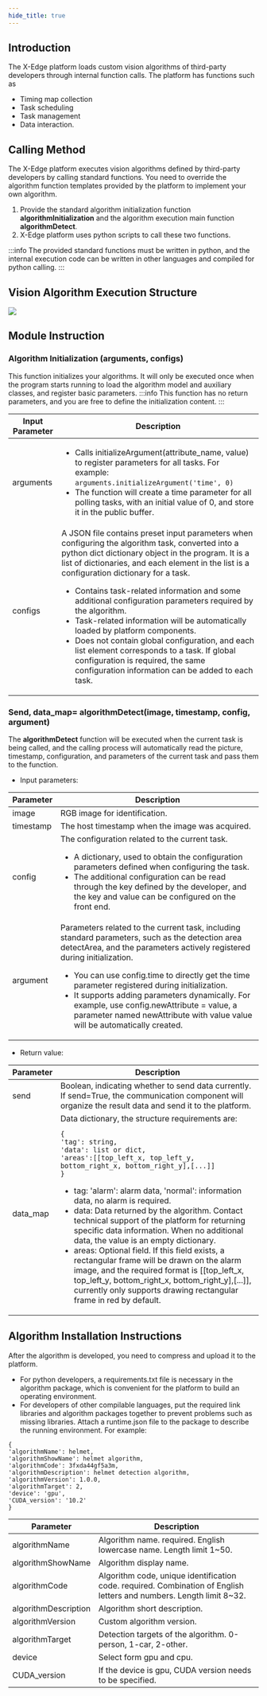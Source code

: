 ```yaml
---
hide_title: true
---
```


## Introduction
The X-Edge platform loads custom vision algorithms of third-party developers through internal function calls. The platform has functions such as
- Timing map collection
- Task scheduling
- Task management
- Data interaction. 
## Calling Method
The X-Edge platform executes vision algorithms defined by third-party developers by calling standard functions. You need to override the algorithm function templates provided by the platform to implement your own algorithm.<br/>
1. Provide the standard algorithm initialization function <b>algorithmInitialization</b> and the algorithm execution main function <b>algorithmDetect</b>.
2. X-Edge platform uses python scripts to call these two functions.

:::info
The provided standard functions must be written in python, and the internal execution code can be written in other languages and compiled for python calling.
:::

## Vision Algorithm Execution Structure
![](https://wordpressfreezonex.oss-cn-hangzhou.aliyuncs.com/supEdge/1.png)

## Module Instruction
### Algorithm Initialization (arguments, configs)
This function initializes your algorithms. It will only be executed once when the program starts running to load the algorithm model and auxiliary classes, and register basic parameters.
:::info
This function has no return parameters, and you are free to define the initialization content.
:::

<table>
<colgroup>
<col style={{ width: "20%" }} />
<col style={{ width: "80%" }} />
</colgroup>
<thead>
<tr>
<th>Input Parameter</th>
<th>Description</th>
</tr>
</thead>
<tbody>
<tr>
<td>arguments</td>
<td><ul><li>Calls initializeArgument(attribute_name, value) to register parameters for all tasks. For example: <code>arguments.initializeArgument('time', 0)</code>
</li>
<li>The function will create a time parameter for all polling tasks, with an initial value of 0, and store it in the public buffer.</li></ul>
</td>
</tr>
<tr>
<td>configs</td>
<td>A JSON file contains preset input parameters when configuring the algorithm task, converted into a python dict dictionary object in the program. It is a list of dictionaries, and each element in the list is a configuration dictionary for a task.
<ul>
<li>Contains task-related information and some additional configuration parameters required by the algorithm.</li>
<li>Task-related information will be automatically loaded by platform components.</li>
<li>Does not contain global configuration, and each list element corresponds to a task. If global configuration is required, the same configuration information can be added to each task.</li>
</ul>
</td>
</tr>
</tbody>
</table>

### Send, data_map= algorithmDetect(image, timestamp, config, argument)
The <b>algorithmDetect</b> function will be executed when the current task is being called, and the calling process will automatically read the picture, timestamp, configuration, and parameters of the current task and pass them to the function.
- Input parameters:

<table>
<thead>
<tr>
<th>Parameter</th>
<th>Description</th>
</tr>
</thead>
<tbody>
<tr>
<td>image</td>
<td>RGB image for identification.</td>
</tr>
<tr>
<td>timestamp</td>
<td>The host timestamp when the image was acquired.</td>
</tr>
<tr>
<td>config</td>
<td>The configuration related to the current task.
<ul>
<li>A dictionary, used to obtain the configuration parameters defined when configuring the task.</li>
<li>The additional configuration can be read through the key defined by the developer, and the key and value can be configured on the front end.</li>
</ul>
</td>
</tr>
<tr>
<td>argument</td>
<td>Parameters related to the current task, including standard parameters, such as the detection area detectArea, and the parameters actively registered during initialization.
<ul>
<li>You can use config.time to directly get the time parameter registered during initialization.</li>
<li>It supports adding parameters dynamically. For example, use config.newAttribute = value, a parameter named newAttribute with value value will be automatically created.</li>
</ul>
</td>
</tr>
</tbody>
</table>

- Return value:

<table>
<thead>
<tr>
<th>Parameter</th>
<th>Description</th>
</tr>
</thead>
<tbody>
<tr>
<td>send</td>
<td>Boolean, indicating whether to send data currently. If send=True, the communication component will organize the result data and send it to the platform.</td>
</tr>
<tr>
<td>data_map</td>
<td>Data dictionary, the structure requirements are:

```
{ 
'tag': string, 
'data': list or dict, 
'areas':[[top_left_x, top_left_y, bottom_right_x, bottom_right_y],[...]] 
}
```
<ul>
<li>tag: 'alarm': alarm data, 'normal': information data, no alarm is required.</li>
<li>data: Data returned by the algorithm. Contact technical support of the platform for returning specific data information.  When no additional data, the value is an empty dictionary.</li>
<li>areas: Optional field. If this field exists, a rectangular frame will be drawn on the alarm image, and the required format is [[top_left_x, top_left_y, bottom_right_x, bottom_right_y],[...]], currently only supports drawing rectangular frame in red by default.</li>
</ul>
</td>
</tr>
</tbody>
</table>

## Algorithm Installation Instructions
After the algorithm is developed, you need to compress and upload it to the platform.
- For python developers, a requirements.txt file is necessary in the algorithm package, which is convenient for the platform to build an operating environment.
- For developers of other compilable languages, put the required link libraries and algorithm packages together to prevent problems such as missing libraries.
Attach a runtime.json file to the package to describe the running environment. For example:
```
{ 
'algorithmName': helmet, 
'algorithmShowName': helmet algorithm, 
'algorithmCode': 3fxda44gf5a3m, 
'algorithmDescription': helmet detection algorithm, 
'algorithmVersion': 1.0.0, 
'algorithmTarget': 2, 
'device': 'gpu', 
'CUDA_version': '10.2' 
}
```

<table>
<thead>
<tr>
<th>Parameter</th>
<th>Description</th>
</tr>
</thead>
<tbody>
<tr>
<td>algorithmName</td>
<td>Algorithm name. required. English lowercase name. Length limit 1~50.</td>
</tr>
<tr>
<td>algorithmShowName</td>
<td>Algorithm display name.</td>
</tr>
<tr>
<td>algorithmCode</td>
<td>Algorithm code, unique identification code. required. Combination of English letters and numbers. Length limit 8~32.</td>
</tr>
<tr>
<td>algorithmDescription</td>
<td>Algorithm short description.</td>
</tr>
<tr>
<td>algorithmVersion</td>
<td>Custom algorithm version.</td>
</tr>
<tr>
<td>algorithmTarget</td>
<td>Detection targets of the algorithm. 0-person, 1-car, 2-other.</td>
</tr>
<tr>
<td>device</td>
<td>Select form gpu and cpu.</td>
</tr>
<tr>
<td>CUDA_version</td>
<td>If the device is gpu, CUDA version needs to be specified.</td>
</tr>
</tbody>
</table>
	
	
	
	
	
	